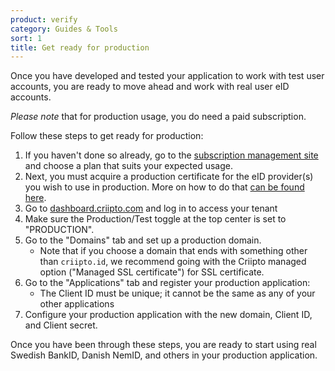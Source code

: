 ```yaml
---
product: verify
category: Guides & Tools
sort: 1
title: Get ready for production
---
```



Once you have developed and tested your application to work with test user accounts, you are ready to move ahead and work with real user eID accounts.

_Please note_ that for production usage, you do need a paid subscription.

Follow these steps to get ready for production:

1. If you haven't done so already, go to the [subscription management site](https://subscription.criipto.com) and choose a plan that suits your expected usage.
2. Next, you must acquire a production certificate for the eID provider(s) you wish to use in production. More on how to do that [can be found here](/verify/e-ids).
3. Go to [dashboard.criipto.com](https://dashboard.criipto.com) and log in to access your tenant
4. Make sure the Production/Test toggle at the top center is set to "PRODUCTION".
5. Go to the "Domains" tab and set up a production domain.
    - Note that if you choose a domain that ends with something other than `criipto.id`, we recommend going with the Criipto managed option ("Managed SSL certificate") for SSL certificate.
6. Go to the "Applications" tab and register your production application:
    - The Client ID must be unique; it cannot be the same as any of your other applications
7. Configure your production application with the new domain, Client ID, and Client secret. 

Once you have been through these steps, you are ready to start using real Swedish BankID, Danish NemID, and others in your production application.
